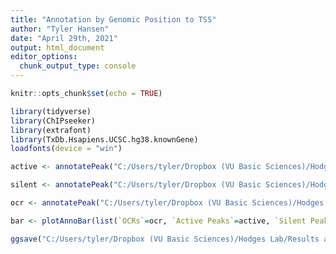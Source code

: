 ```yaml
---
title: "Annotation by Genomic Position to TSS"
author: "Tyler Hansen"
date: "April 29th, 2021"
output: html_document
editor_options: 
  chunk_output_type: console
---
```


```r
knitr::opts_chunk$set(echo = TRUE)
```

```r
library(tidyverse)
library(ChIPseeker)
library(extrafont)
library(TxDb.Hsapiens.UCSC.hg38.knownGene)
loadfonts(device = "win")
```


```r
active <- annotatePeak("C:/Users/tyler/Dropbox (VU Basic Sciences)/Hodges Lab/Results and Data/Bioinformatics/ATAC-STARR_analysis/3_Accre_Local/ATAC-STARR/data/activity/individual/DESeq2_results/bin-method/GM12878inGM12878_active_0.1padj_50-bin.merged.bed", tssRegion = c(-2000, 1000), TxDb = TxDb.Hsapiens.UCSC.hg38.knownGene, annoDb = "org.Hs.eg.db", flankDistance = 5000)

silent <- annotatePeak("C:/Users/tyler/Dropbox (VU Basic Sciences)/Hodges Lab/Results and Data/Bioinformatics/ATAC-STARR_analysis/3_Accre_Local/ATAC-STARR/data/activity/individual/DESeq2_results/bin-method/GM12878inGM12878_silent_0.1padj_50-bin.merged.bed", tssRegion = c(-2000, 1000), TxDb = TxDb.Hsapiens.UCSC.hg38.knownGene, annoDb = "org.Hs.eg.db", flankDistance = 5000)

ocr <- annotatePeak("C:/Users/tyler/Dropbox (VU Basic Sciences)/Hodges Lab/Results and Data/Bioinformatics/ATAC-STARR_analysis/3_Accre_Local/ATAC-STARR/data/accessibility/genrich_ATAC-like_peaks/GM12878inGM12878_DNA_genrich_0.0001-qvalue.narrowPeak", tssRegion = c(-2000, 1000), TxDb = TxDb.Hsapiens.UCSC.hg38.knownGene, annoDb = "org.Hs.eg.db", flankDistance = 5000)

bar <- plotAnnoBar(list(`OCRs`=ocr, `Active Peaks`=active, `Silent Peaks`=silent)) + theme_bw(base_size = 8, base_family = "Arial") + theme(legend.key.size = unit(0.1, "in"), legend.title = element_blank(), plot.title = element_blank(), legend.position = "top", legend.text = element_text(size = 6)) 

ggsave("C:/Users/tyler/Dropbox (VU Basic Sciences)/Hodges Lab/Results and Data/Bioinformatics/ATAC-STARR_analysis/3_Accre_Local/ATAC-STARR/results/activity/ATAC-STARR_RE_analysis/GM12878_annotation-barchart.pdf", plot = bar, device = cairo_pdf, width = 4, height = 2)
```

